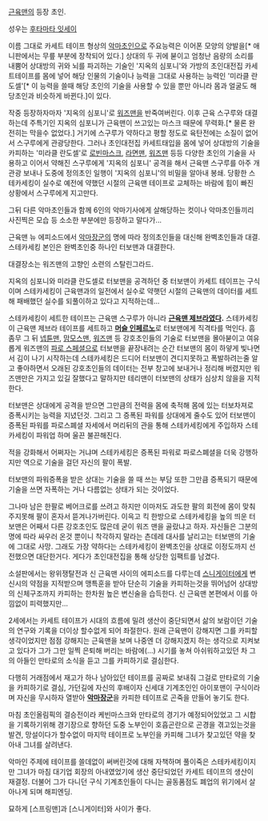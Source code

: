 [[근육맨]]의 등장 초인.

성우는 [[후타마타 잇세이]]

이름 그대로 카세트 테이프 형상의 [[악마초인]]으로 주요능력은 이어폰 모양의 양발을[* 애니판에서는 무릎 부분에 장착되어 있다.] 상대의 두 귀에 붇이고 엄청난 음량의 소리를 내뿜어 상대방의 귀와 뇌를 파괴하는 기술인 '지옥의 심포니'와 가방의 초인대전집 카세트테이프를 몸에 넣어 해당 인물의 기술이나 능력을 그대로 사용하는 능력인 '미라클 란도셀'[* 이 능력을 쓸때 해당 초인의 기술을 사용할 수 있을 뿐만 아니라 몸과 얼굴도 해당초인과 비슷하게 바뀐다.]이 있다. 

작중 등장하자마자 '지옥의 심포니'로 [[워즈맨]]을 반죽여버린다. 이후 근육 스구루와 대결하는데 주특기인 지옥의 심포니가 근육맨이 쓰고있는 마스크 때문에 무력화.[* 물론 완전히는 막을수 없었다.] 거기에 스구루가 약하다고 평할 정도로 육탄전에는 소질이 없어서 스구루에게 관광당한다. 그러나 초인대전집 카세트태입을 몸에 넣어 상대방의 기술을 카피하는 '미라클 란도셀'로 [[로빈마스크]], [[라면맨]], [[워즈맨]] 등등 다양한 초인의 기술을 사용하고 이어서 약해진 스구루에게 '지옥의 심포니' 공격을 해서 근육맨 스구루를 아주 개관광 보내나 도중에 정의초인 일행이 '지옥의 심포니'의 비밀을 알아내 봉쇄. 당황한 스테카세킹이 실수로 예전에 약했던 시절의 근육맨 테이프로 교체하는 바람에 힘이 빠진 상황에서 스구루에게 지고만다.

그뒤 다른 악마초인들과 함께 6인의 악마기사에게 살해당하는 컷이나 악마초인들끼리 사진찍은 모습 등 소소한 부분에만 등장하고 말다가...

근육맨 뉴 에피소드에서 [[악마장군]]의 명에 따라 정의초인들을 대신해 완벽초인들과 대결. 스테카세킹 본인은 완벽초인중 하나인 터보맨과 대결한다.

대결장소는 워즈맨의 고향인 소련의 스탈린그라드.

지옥의 심포니와 미라클 란도셀로 터보맨을 공격하던 중 터보맨이 카세트 테이프는 구식이며 스테카세킹이 근육맨과의 일전에서 실수로 약햇던 시절의 근육맨의 데이터를 세트해 패배했던 실수를 되풀이하고 있다고 지적하는데...

스테카세킹이 세트한 테이프는 근육맨 스구루가 아니라 '''[[근육맨 제브라]]였다.''' 스테카세킹이 근육맨 제브라 테이프를 세트하고 '''[[머슬 인페르노]]'''로 터보맨에게 직격타를 먹인다. 흠좀무 그 뒤 [[넵튠맨]], [[맘모스맨]], [[워즈맨]] 등 강호초인들의 기술로 터보맨을 몰아붇이고 여유롭게 워즈맨의 [[파로 스페셜]]으로 터보맨을 끝장내려는 순간 터보맨의 몸이 하얗게 빛나면서 김이 나기 시작하는데 스테카세킹은 드디어 터보맨이 견디지못하고 폭발하려는줄 알고 좋아하면서 오래된 강호초인들의 데이터는 전부 창고에 보내거나 정리해 버렸지만 워즈맨만은 가지고 있길 잘했다고 말하지만 테리맨이 터보맨의 상태가 심상치 않을을 지적한다.

터보맨은 상대에게 공격을 받으면 그만큼의 전력을 몸에 축적해 몸에 있는 터보차져로 증폭시키는 능력을 지녔던것. 그리고 그 증폭된 파워를 상대에게 줄수도 있어 터보맨이 증폭된 파워를 파로스폐셜 자세에서 머리뒤의 관을 통해 스테카세킹에게 주입하자 스테카세킹이 파워업 하며 울끈 불끈해진다.

적을 강화해서 어쩌자는 거냐며 스테카세킹은 증폭된 파워로 파로스폐셜을 더욱 강행하지만 역으로 기술을 걸던 자신의 팔이 폭발.

터보맨의 파워증폭을 받은 상대는 기술을 쓸 때 쓰는 부담 또한 그만큼 증폭되기 때문에 기술을 쓰면 자폭하는 거나 다름없는 상태가 되는 것이었다.

그나마 남은 한팔로 베어크로를 쓰려고 하지만 이마저도 과도한 팔의 회전에 몸이 맞춰주지못해 팔이 혼자서 뜯겨나가버린다. 이윽고 킥 한방으로 스테카세킹을 높의 띄운 터보맨은 어째서 다른 강호초인도 많은데 굳이 워즈 맨을 골랐냐고 하자. 자신들은 그분의 명에 따라 싸우러 온것 뿐이니 착각하지 말라는 츤데레 대사를 날리고는 터보맨의 기술에 그대로 사망.
그래도 가장 약하다는 스테카세킹이 완벽초인을 상대로 이정도까지 선전했으면 대단한거다. 게다가 초인대전집을 통해 상당한 임팩트를 남겼다.

소설판에서는 왕위쟁탈전과 신 근육맨 사이의 에피소드를 다루는데 [[스니게이터]]에게 변신시의 약점을 지적받으며 맹특훈을 받아 단순히 기술을 카피하는것을 뛰어넘어 상대방의 신체구조까지 카피하는 한차원 높은 변신술을 습득한다. 신 근육맨 본편에서 이를 아낌없이 피력했지만...

2세에서는 카세트 테이프가 시대의 흐름에 밀려 생산이 중단되면서 삶의 보람이던 기술의 연구와 기록을 더이상 할수없게 되어 좌절한다. 원래 근육맨이 강해지면 그를 카피할 생각이었지만 점점 강해지는 근육맨을 보며 나중엔 더 강해지겠지 하는 생각으로 지켜보고 있다가 그가 그만 일찍 은퇴해 버리는 바람에(...) 시기를 놓쳐 아쉬워하고있던 차 그의 아들인 만타로의 소식을 듣고 그를 카피하기로 결심한다. 

다행히 거래점에서 재고가 하나 남아있던 테이프를 공짜로 보내줘 그걸로 만타로의 기술을 카피하기로 결심, 가던길에 자신의 후배이자 신세대 기계초인인 아이포맨이 구식이라며 자신을 무시하자 열받아 '''[[악마장군]]'''을 카피한 테이프로 곤죽을 만들어 놓기도 한다.

마침 초인올림픽의 결승전이라 케빈마스크와 만타로의 경기가 예정되어있었고 그 시합을 기록하기위해 경기장으로 향하던 도중 노부인이 호흡곤란으로 곤경을 겪고있는것을 발견, 망설이다가 할수없이 마지막 테이프로 노부인을 카피해 그녀가 찾고있던 약을 찾아내 그녀를 살려낸다.

악마인 주제에 테이프를 쓸데없이 써버린것에 대해 자책하며 풀이죽은 스테카세킹이지만 그녀가 마침 대기업 회장의 아내였었기에 생산 중단되었던 카세트 테이프의 생산이 재결정. 더불어 그가 다니던 구식 기계초인들이 다니는 골동품점도 폐업의 위기에서 살아나게 되며 해피엔딩.  

묘하게 [스프링맨]과 [스니게이터]와 사이가 좋다.


